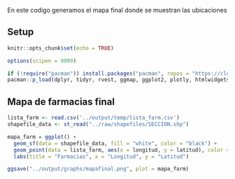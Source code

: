 En este codigo generamos el mapa final donde se muestran las ubicaciones

## Setup
```r
knitr::opts_chunk$set(echo = TRUE)

options(scipen = 9999)

if (!require("pacman")) install.packages("pacman", repos = "https://cloud.r-project.org/")
pacman::p_load(dplyr, tidyr, rvest, ggmap, ggplot2, plotly, htmlwidgets, stringi, RColorBrewer, sf, stringr, readr, readxl)  # Puedes agregar más paquetes aquí
```

## Mapa de farmacias final 
```r
lista_farm <- read.csv('../output/temp/lista_farm.csv')
shapefile_data <- st_read("../raw/shapefiles/SECCION.shp")
```

```r
mapa_farm = ggplot() +
  geom_sf(data = shapefile_data, fill = "white", color = "black") +
  geom_point(data = lista_farm, aes(x = longitud, y = latitud), color = "red", size = 0.1, alpha = 0.7)+
  labs(title = "Farmacias", x = "Longitud", y = "Latitud")

ggsave("../output/graphs/mapafinal.png", plot = mapa_farm)

```



